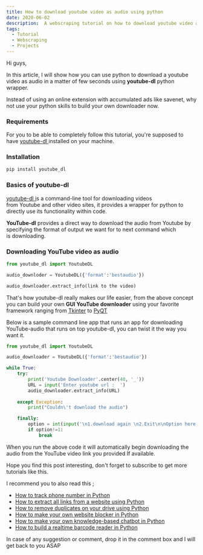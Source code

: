 ```yaml
---
title: How to download youtube video as audio using python  
date: 2020-06-02
description:  A webscraping tutorial on how to download youtube video as audio using Python  
tags:
  - Tutorial
  - Webscraping
  - Projects 
---
```


Hi guys,

In this article, I will show how you can use python to download a youtube video as audio in a matter of few seconds using **youtube-dl** python wrapper.

Instead of using an online extension with accumulated ads like savenet, why not use your python skills to build your own downloader now.

### Requirements

For you to be able to completely follow this tutorial, you're supposed to have [youtube-dl ](https://pypi.org/project/youtube_dl/)installed on your machine.

### Installation

```python
pip install youtube_dl
```

### Basics of youtube-dl

[youtube-dl i](https://pypi.org/project/youtube_dl/)s a command-line tool for downloading videos from Youtube and other video sites, it provides a wrapper for python to directly use its functionality within code.

**YouTube-dl** provides a direct way to download the audio from Youtube by specifying the format of output we want for to next command which is downloading.

### Downloading YouTube video as audio

```python
from youtube_dl import YoutubeDL

audio_downloder = YoutubeDL({'format':'bestaudio'})

audio_downloader.extract_info(link to the video)
```

That's how youtube-dl really makes our life easier, from the above concept you can build your own **GUI YouTube downloader** using your favorite framework ranging from [Tkinter](https://docs.python.org/3/library/tkinter.html) to [PyQT](https://riverbankcomputing.com/software/pyqt/intro)

Below is a sample command line app that runs an app for downloading YouTube-audio that runs on top youtube-dl, you can twist it the way you want it.


```python
from youtube_dl import YoutubeDL

audio_downloader = YoutubeDL({'format':'bestaudio'})

while True:
    try:
        print('Youtube Downloader'.center(40, '_'))
        URL = input('Enter youtube url :  ')
        audio_downloader.extract_info(URL)
    
    except Exception:  
        print("Couldn\'t download the audio")

    finally:
        option = int(input('\n1.download again \n2.Exit\n\nOption here :'))      
        if option!=1:
            break
```

When you run the above code it will automatically begin downloading the audio from the YouTube video link you provided If available.

Hope you find this post interesting, don't forget to subscribe to get more tutorials like this.


I recommend you to also read this ;

-   [How to track phone number in Python](https://kalebujordan.com/how-to-track-phone-number-in-python/)
-   [How to extract all links from a website using Python](https://kalebujordan.com/learn-how-to-extract-all-links-from-a-website-in-python/)
-   [How to remove duplicates on your drive using Python](https://kalebujordan.com/save-your-disk-space-with-python/)
-   [How to make your own website blocker in Python](https://kalebujordan.com/how-to-build-website-blocker-in-python/)
-   [How to make your own knowledge-based chatbot in Python](https://kalebujordan.com/build-simple-chatbot-in-pyhon/)
-   [How to build a realtime barcode reader in Python](https://kalebujordan.com/reading-bar-codes-python/)

In case of any suggestion or comment, drop it in the comment box and I will get back to you ASAP